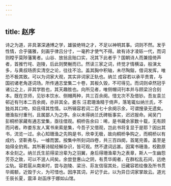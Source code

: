 ```yaml
---
---
---
```

title: 赵序
---




诗之为道，非具湛深通博之学，雄骏绝特之才，不足以神明其事。词则不然。发乎性情，合乎骚雅，刻画乎律吕分寸，一毫矜才使气不得。故有诗才凌轹一代，而词则瞠乎莫陟藩篱者。山谷、放翁且贻口实，况其下此者乎？国朝诗人而兼擅倚声者，首推竹垞、迦陵，后此则樊榭而已。然读三家之词，终觉才情横溢，般演太多，与黄叔旸质实清空之论，往往不洽。盖其胸中积轴，未尽陶鎔，借词发挥，唯恐不极其致。可以为词家大观，其实非词家正轨也。纳兰 成容若以承平贵胄，与国初诸老角逐词场。所传通志堂集二十卷，其板久毁，不可得见。而词则卓然冠乎诸公之上，非其学胜也，其天趣胜也。向所见者，唯侧帽词刊本并与顾梁汾合刻本。既在京师，见钞本饮水、侧帽两种，共三百余阕。惜冘次不及借钞。吾友袁兰邨近有刊本二百余阕，亦非其全。娄东 汪君珊渔精于倚声，落笔辄似纳兰氏，不独肖其口吻，抑且得其性情。以所辑容若词二百七十余阕示余，可谓搜录无遗矣。珊渔拟付重刊，且属鄙人为之序。余以未得纳兰氏碑板事实，迟迟报命。闻吴门 彭桐桥家藏有通志堂集，亟往借观。桐桥告余曰：唏，是书藏余家数十载，无有顾而问者。昨娄东友人寓书来索是集，今吾子又借观，岂此书将复显于是耶？因出其书，流览一过。余心知珊渔之先购是书，欣幸无极，故向桐桥争购之，而桐桥以有成约，坚靳弗与。一噱而罢。按集中所刻词四卷，共三百四阕，首尾完善。盖至是始得全豹焉。其所著诗赋经解杂识，皆可观。然不逮词远甚。因寓书珊渔，校勘原本全刻之。纳兰氏生前得梁汾辈为之羽翼，身后得珊渔辈为之表章，斯人一生幽怨芳芬之致，可以不泯人间矣。余尝登惠山之阴，有贯华阁者，在群松乱石间，远绝尘轨。容若扈从南来时，尝与迦陵、梁汾、荪友信宿其处，旧藏容若绘像及所书贯华阁额，近毁于火，为可惜也。因序其词，并记于此，以为异日词家掌故云。道光壬辰长夏，震泽 赵函序于娜如山馆。